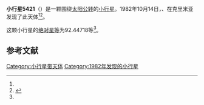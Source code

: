 {{Infobox planet
| bgcolour = #FFFFC0
| name = 5421 Ulanova
| symbol = 
| image = 
| caption = 
| discovery = yes
| discovery_ref = 
| discoverer = {{link-en|柳德米拉·瓦斯列娜·朱然勒娃|Lyudmila Vasilyevna Zhuravleva}}、{{link-en|柳德米拉·卡拉季奇|Lyudmila Karachkina}}
| discovery_site = [[克里米亚|克里米亚]] 
| discovered = 1982年10月14日
| designations = yes
| mp_name = 
| named_after = 
| alt_names = 1982 TD2/ 1987 DJ2 / 1989 YE
| mp_category = [[主带小行星|主带小行星]]
| orbit_ref = <ref name="a">[http://ssd.jpl.nasa.gov/sbdb.cgi?sstr=5421 5421 Ulanova] {{Wayback|url=http://ssd.jpl.nasa.gov/sbdb.cgi?sstr=5421 |date=20201124020635 }}，小行星數據庫瀏覽器（JPL Small-Body Database Browser）－[[美国国家航空航天局|美国国家航空航天局]]喷气推进实验室</ref>
| epoch = 2456400.5（2013年4月18日更新）
| aphelion = {{convert|2.5930795|AU|km|3|abbr=on|lk=out}}
| perihelion = {{convert|1.9162111|AU|km|3|abbr=on}}
| semimajor = {{convert|2.2546453|AU|km|3|abbr=on}}
| eccentricity = 0.1501053
| period = 1236.561624日<br />3.39[[儒略年|儒略年]]
| avg_speed = 
| inclination = 3.20549
| asc_node = 271.46349
| mean_anomaly = 
| arg_peri = 92.44718
| satellites = 
| physical_characteristics = yes
| dimensions = 
| mass = 
| density = 
| surface_grav = 
| escape_velocity = 
| sidereal_day = 
| axial_tilt = 
| pole_ecliptic_lat = 
| pole_ecliptic_lon = 
| albedo = 
| temperatures= 
| temp_name1 = 
| mean_temp_1 = 
| max_temp_1 = 
| temp_name2 = 
| max_temp_2 = 
| spectral_type = 
| abs_magnitude = 92.44718
}}

'''小行星5421'''（{{lang-en|5421 Ulanova}}）是一颗围绕[[太阳|太阳]][[公转|公转]]的[[小行星|小行星]]。1982年10月14日，{{link-en|柳德米拉·瓦斯列娜·朱然勒娃|Lyudmila Vasilyevna Zhuravleva}}、{{link-en|柳德米拉·卡拉季奇|Lyudmila Karachkina}}在克里米亚发现了此天体<ref name="a" /><ref>{{cite news|title=小行星列表|url=http://cfa-www.harvard.edu/iau/lists/NumberedMPs.txt|accessdate=2013-07-08|newspaper=哈佛大学|archive-date=2008-05-17|archive-url=https://web.archive.org/web/20080517010638/http://cfa-www.harvard.edu/iau/lists/NumberedMPs.txt|dead-url=no}}</ref>。

这颗小行星的[[绝对星等|绝对星等]]为92.44718等<ref name="a" />。

==参考文献==
{{reflist}}
{{Minor Planet Number|[[小行星5420|小行星5420]]|[[小行星5422|小行星5422]]}}

{{小天体}}
{{asteroid-stub}}

[[Category:小行星带天体|Category:小行星带天体]]
[[Category:1982年发现的小行星|Category:1982年发现的小行星]]